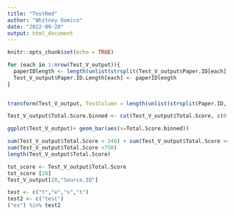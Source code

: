 ---
title: "TestRmd"
author: "Whitney Domico"
date: "2022-09-28"
output: html_document
---

```{r setup, include=FALSE}
knitr::opts_chunk$set(echo = TRUE)
```

```{r}
for (each in 1:nrow(Test_V_output)){
  paperIDlength <- length(unlist(strsplit(Test_V_output$Paper.ID[each],",")))
  Test_V_output$Paper.ID.Length[each] <- paperIDlength
}
  
```

```{r}
transform(Test_V_output, TestColumn = length(unlist(strsplit(Paper.ID, ","))))
```

```{r}
Test_V_output$Total.Score.binned <- cut(Test_V_output$Total.Score, c(0,140,240,340,440,540,640,750))
```

```{r}
ggplot(Test_V_output)+ geom_bar(aes(x=Total.Score.binned))
```

```{r}
sum(Test_V_output$Total.Score < 240) + sum(Test_V_output$Total.Score >=240) == length(Test_V_output$Total.Score)
sum(Test_V_output$Total.Score <750)
length(Test_V_output$Total.Score)
```

```{r}
tot_score <- Test_V_output$Total.Score
tot_score [20]
Test_V_output[20,"Source.ID"]
```

```{r}
test <- c("t","e","s","t")
test2 <- c("test")
("es") %in% test2
```

